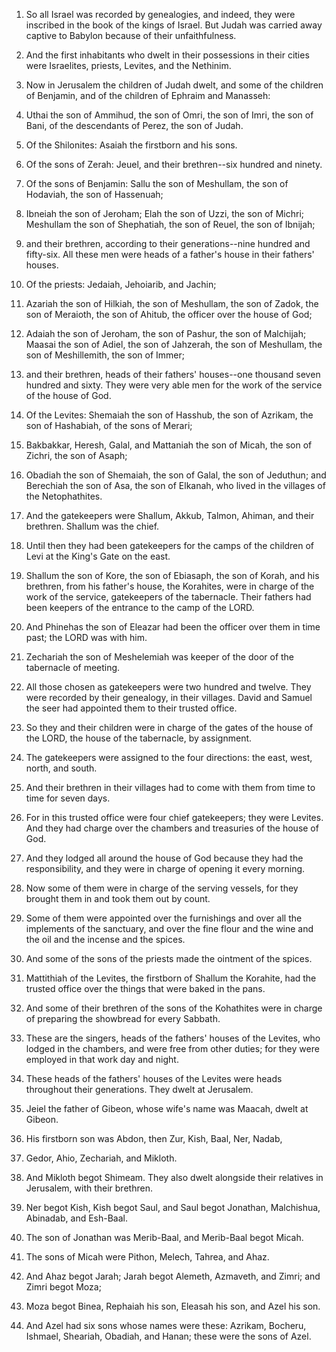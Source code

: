 
1. So all Israel was recorded by genealogies, and indeed, they were inscribed in the book of the kings of Israel. But Judah was carried away captive to Babylon because of their unfaithfulness.

2. And the first inhabitants who dwelt in their possessions in their cities were Israelites, priests, Levites, and the Nethinim.

3. Now in Jerusalem the children of Judah dwelt, and some of the children of Benjamin, and of the children of Ephraim and Manasseh:

4. Uthai the son of Ammihud, the son of Omri, the son of Imri, the son of Bani, of the descendants of Perez, the son of Judah.

5. Of the Shilonites: Asaiah the firstborn and his sons.

6. Of the sons of Zerah: Jeuel, and their brethren--six hundred and ninety.

7. Of the sons of Benjamin: Sallu the son of Meshullam, the son of Hodaviah, the son of Hassenuah;

8. Ibneiah the son of Jeroham; Elah the son of Uzzi, the son of Michri; Meshullam the son of Shephatiah, the son of Reuel, the son of Ibnijah;

9. and their brethren, according to their generations--nine hundred and fifty-six. All these men were heads of a father's house in their fathers' houses.

10. Of the priests: Jedaiah, Jehoiarib, and Jachin;

11. Azariah the son of Hilkiah, the son of Meshullam, the son of Zadok, the son of Meraioth, the son of Ahitub, the officer over the house of God;

12. Adaiah the son of Jeroham, the son of Pashur, the son of Malchijah; Maasai the son of Adiel, the son of Jahzerah, the son of Meshullam, the son of Meshillemith, the son of Immer;

13. and their brethren, heads of their fathers' houses--one thousand seven hundred and sixty. They were very able men for the work of the service of the house of God.

14. Of the Levites: Shemaiah the son of Hasshub, the son of Azrikam, the son of Hashabiah, of the sons of Merari;

15. Bakbakkar, Heresh, Galal, and Mattaniah the son of Micah, the son of Zichri, the son of Asaph;

16. Obadiah the son of Shemaiah, the son of Galal, the son of Jeduthun; and Berechiah the son of Asa, the son of Elkanah, who lived in the villages of the Netophathites.

17. And the gatekeepers were Shallum, Akkub, Talmon, Ahiman, and their brethren. Shallum was the chief.

18. Until then they had been gatekeepers for the camps of the children of Levi at the King's Gate on the east.

19. Shallum the son of Kore, the son of Ebiasaph, the son of Korah, and his brethren, from his father's house, the Korahites, were in charge of the work of the service, gatekeepers of the tabernacle. Their fathers had been keepers of the entrance to the camp of the LORD.

20. And Phinehas the son of Eleazar had been the officer over them in time past; the LORD was with him.

21. Zechariah the son of Meshelemiah was keeper of the door of the tabernacle of meeting.

22. All those chosen as gatekeepers were two hundred and twelve. They were recorded by their genealogy, in their villages. David and Samuel the seer had appointed them to their trusted office.

23. So they and their children were in charge of the gates of the house of the LORD, the house of the tabernacle, by assignment.

24. The gatekeepers were assigned to the four directions: the east, west, north, and south.

25. And their brethren in their villages had to come with them from time to time for seven days.

26. For in this trusted office were four chief gatekeepers; they were Levites. And they had charge over the chambers and treasuries of the house of God.

27. And they lodged all around the house of God because they had the responsibility, and they were in charge of opening it every morning.

28. Now some of them were in charge of the serving vessels, for they brought them in and took them out by count.

29. Some of them were appointed over the furnishings and over all the implements of the sanctuary, and over the fine flour and the wine and the oil and the incense and the spices.

30. And some of the sons of the priests made the ointment of the spices.

31. Mattithiah of the Levites, the firstborn of Shallum the Korahite, had the trusted office over the things that were baked in the pans.

32. And some of their brethren of the sons of the Kohathites were in charge of preparing the showbread for every Sabbath.

33. These are the singers, heads of the fathers' houses of the Levites, who lodged in the chambers, and were free from other duties; for they were employed in that work day and night.

34. These heads of the fathers' houses of the Levites were heads throughout their generations. They dwelt at Jerusalem.

35. Jeiel the father of Gibeon, whose wife's name was Maacah, dwelt at Gibeon.

36. His firstborn son was Abdon, then Zur, Kish, Baal, Ner, Nadab,

37. Gedor, Ahio, Zechariah, and Mikloth.

38. And Mikloth begot Shimeam. They also dwelt alongside their relatives in Jerusalem, with their brethren.

39. Ner begot Kish, Kish begot Saul, and Saul begot Jonathan, Malchishua, Abinadab, and Esh-Baal.

40. The son of Jonathan was Merib-Baal, and Merib-Baal begot Micah.

41. The sons of Micah were Pithon, Melech, Tahrea, and Ahaz.

42. And Ahaz begot Jarah; Jarah begot Alemeth, Azmaveth, and Zimri; and Zimri begot Moza;

43. Moza begot Binea, Rephaiah his son, Eleasah his son, and Azel his son.

44. And Azel had six sons whose names were these: Azrikam, Bocheru, Ishmael, Sheariah, Obadiah, and Hanan; these were the sons of Azel.


